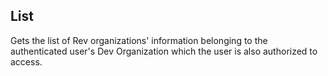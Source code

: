 ## List

Gets the list of Rev organizations' information belonging to the
authenticated user's Dev Organization which the user is also authorized
to access.
